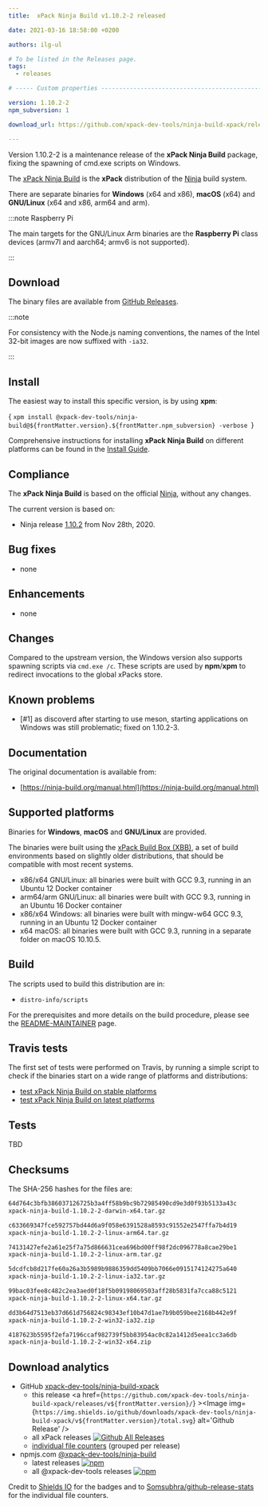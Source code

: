 ```yaml
---
title:  xPack Ninja Build v1.10.2-2 released

date: 2021-03-16 18:58:00 +0200

authors: ilg-ul

# To be listed in the Releases page.
tags:
  - releases

# ----- Custom properties -----------------------------------------------------

version: 1.10.2-2
npm_subversion: 1

download_url: https://github.com/xpack-dev-tools/ninja-build-xpack/releases/tag/v1.10.2-2/

---
```


Version 1.10.2-2 is a maintenance release of the **xPack Ninja Build** package, fixing the spawning of cmd.exe scripts on Windows.

<!-- truncate -->


The [xPack Ninja Build](https://xpack-dev-tools.github.io/ninja-build-xpack)
is the **xPack** distribution of the
[Ninja](https://ninja-build.org) build system.

There are separate binaries for **Windows** (x64 and x86),
**macOS** (x64) and **GNU/Linux** (x64 and x86, arm64 and arm).

:::note Raspberry Pi

The main targets for the GNU/Linux Arm
binaries are the **Raspberry Pi** class devices (armv7l and aarch64;
armv6 is not supported).

:::

## Download

The binary files are available from <a href={frontMatter.download_url}>GitHub Releases</a>.

:::note

For consistency with the Node.js naming conventions, the names of the Intel 32-bit images are now suffixed with `-ia32`.

:::

## Install

The easiest way to install this specific version, is by using **xpm**:

<CodeBlock language="console"> {
`xpm install @xpack-dev-tools/ninja-build@${frontMatter.version}.${frontMatter.npm_subversion} -verbose
`} </CodeBlock>

Comprehensive instructions for installing **xPack Ninja Build** on different platforms
can be found in the [Install Guide](/docs/install/).

## Compliance

The **xPack Ninja Build** is based on the official
[Ninja](https://ninja-build.org),
without any changes.

The current version is based on:

- Ninja release
[1.10.2](https://github.com/ninja-build/ninja/releases/tag/v1.10.1)
from Nov 28th, 2020.

## Bug fixes

- none

## Enhancements

- none

## Changes

Compared to the upstream version, the Windows version also supports
spawning scripts via `cmd.exe /c`. These scripts are used by **npm**/**xpm**
to redirect invocations to the global xPacks store.

## Known problems

- [#1] as discoverd after starting to use meson, starting applications on
  Windows was still problematic; fixed on 1.10.2-3.

## Documentation

The original documentation is available from:

- [https://ninja-build.org/manual.html](https://ninja-build.org/manual.html)

## Supported platforms

Binaries for **Windows**, **macOS** and **GNU/Linux** are provided.

The binaries were built using the
[xPack Build Box (XBB)](https://github.com/xpack/xpack-build-box), a set
of build environments based on slightly older distributions, that should be
compatible with most recent systems.

- x86/x64 GNU/Linux: all binaries were built with GCC 9.3, running in an
  Ubuntu 12 Docker container
- arm64/arm GNU/Linux: all binaries were built with GCC 9.3, running in an
  Ubuntu 16 Docker container
- x86/x64 Windows: all binaries were built with mingw-w64 GCC 9.3, running in an
  Ubuntu 12 Docker container
- x64 macOS: all binaries were built with GCC 9.3, running in a separate
  folder on macOS 10.10.5.

## Build

The scripts used to build this distribution are in:

- `distro-info/scripts`

For the prerequisites and more details on the build procedure, please see the
[README-MAINTAINER](https://github.com/xpack-dev-tools/ninja-build-xpack/blob/xpack/README-MAINTAINER.md) page.

## Travis tests

The first set of tests were performed on Travis, by running
a simple script to check if the binaries start on a wide range of
platforms and distributions:

- [test xPack Ninja Build on stable platforms](https://travis-ci.com/github/xpack-dev-tools/ninja-build-xpack/builds/220286429)
- [test xPack Ninja Build on latest platforms](https://travis-ci.com/github/xpack-dev-tools/ninja-build-xpack/builds/220286630)

## Tests

TBD

## Checksums

The SHA-256 hashes for the files are:

```txt
64d764c3bfb386037126725b3a4ff58b9bc9b72985490cd9e3d0f93b5133a43c
xpack-ninja-build-1.10.2-2-darwin-x64.tar.gz

c633669347fce592757bd44d6a9f058e6391528a8593c91552e2547ffa7b4d19
xpack-ninja-build-1.10.2-2-linux-arm64.tar.gz

74131427efe2a61e25f7a75d866631cea696bd00ff98f2dc096778a8cae29be1
xpack-ninja-build-1.10.2-2-linux-arm.tar.gz

5dcdfcb8d217fe60a26a3b5989b9886359dd5409bb7066e0915174124275a640
xpack-ninja-build-1.10.2-2-linux-ia32.tar.gz

99bac03fee8c482c2ea3aed0f18f5b09198069503aff28b5831fa7cca88c5121
xpack-ninja-build-1.10.2-2-linux-x64.tar.gz

dd3b64d7513eb37d661d756824c98343ef10b47d1ae7b9b059bee2168b442e9f
xpack-ninja-build-1.10.2-2-win32-ia32.zip

4187623b5595f2efa7196ccaf982739f5bb83954ac0c82a1412d5eea1cc3a6db
xpack-ninja-build-1.10.2-2-win32-x64.zip
```

## Download analytics

- GitHub [xpack-dev-tools/ninja-build-xpack](https://github.com/xpack-dev-tools/ninja-build-xpack/)
  - this release <a href={`https://github.com/xpack-dev-tools/ninja-build-xpack/releases/v${frontMatter.version}/`} ><Image img={`https://img.shields.io/github/downloads/xpack-dev-tools/ninja-build-xpack/v${frontMatter.version}/total.svg`} alt='Github Release' /></a>
  - all xPack releases [![Github All Releases](https://img.shields.io/github/downloads/xpack-dev-tools/ninja-build-xpack/total.svg)](https://github.com/xpack-dev-tools/ninja-build-xpack/releases/)
  - [individual file counters](https://somsubhra.github.io/github-release-stats/?username=xpack-dev-tools&repository=ninja-build-xpack) (grouped per release)
- npmjs.com [@xpack-dev-tools/ninja-build](https://www.npmjs.com/package/@xpack-dev-tools/ninja-build)
  - latest releases [![npm](https://img.shields.io/npm/dw/@xpack-dev-tools/ninja-build.svg)](https://www.npmjs.com/package/@xpack-dev-tools/ninja-build/)
  - all @xpack-dev-tools releases [![npm](https://img.shields.io/npm/dt/@xpack-dev-tools/ninja-build.svg)](https://www.npmjs.com/package/@xpack-dev-tools/ninja-build/)

Credit to [Shields IO](https://shields.io) for the badges and to
[Somsubhra/github-release-stats](https://github.com/Somsubhra/github-release-stats)
for the individual file counters.
